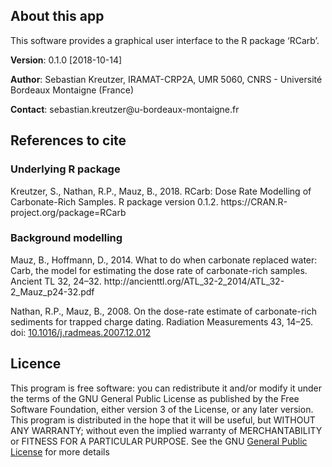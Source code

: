 ## About this app

This software provides a graphical user interface to the R package 'RCarb'.

**Version**: 0.1.0 [2018-10-14]

**Author**: Sebastian Kreutzer, IRAMAT-CRP2A, UMR 5060, CNRS - Université Bordeaux Montaigne (France)

**Contact**: sebastian.kreutzer@u-bordeaux-montaigne.fr

## References to cite

### Underlying R package

Kreutzer, S., Nathan, R.P., Mauz, B., 2018. RCarb: Dose Rate Modelling of Carbonate-Rich
Samples. R package version 0.1.2. https://CRAN.R-project.org/package=RCarb

### Background modelling

Mauz, B., Hoffmann, D., 2014. What to do when carbonate replaced water: Carb, the model for estimating the dose rate of carbonate-rich samples. Ancient TL 32, 24–32. http://ancienttl.org/ATL_32-2_2014/ATL_32-2_Mauz_p24-32.pdf

Nathan, R.P., Mauz, B., 2008. On the dose-rate estimate of carbonate-rich sediments for trapped charge dating. Radiation Measurements 43, 14–25. doi: [10.1016/j.radmeas.2007.12.012](https://dx.doi.org/10.1016/j.radmeas.2007.12.012)


## Licence

This program is free software: you can redistribute it and/or modify it 
under the terms of the GNU General Public License as published by the
Free Software Foundation, either version 3 of the License, or any later version.
This program is distributed in the hope that it will be useful, but WITHOUT ANY WARRANTY;
without even the implied warranty of MERCHANTABILITY or FITNESS FOR A PARTICULAR PURPOSE.
See the GNU [General Public License](https://www.gnu.org/licenses/gpl-3.0.en.html) for more details
